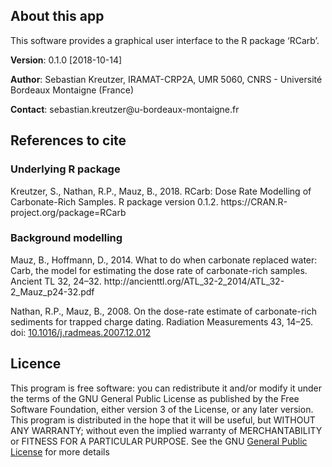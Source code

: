 ## About this app

This software provides a graphical user interface to the R package 'RCarb'.

**Version**: 0.1.0 [2018-10-14]

**Author**: Sebastian Kreutzer, IRAMAT-CRP2A, UMR 5060, CNRS - Université Bordeaux Montaigne (France)

**Contact**: sebastian.kreutzer@u-bordeaux-montaigne.fr

## References to cite

### Underlying R package

Kreutzer, S., Nathan, R.P., Mauz, B., 2018. RCarb: Dose Rate Modelling of Carbonate-Rich
Samples. R package version 0.1.2. https://CRAN.R-project.org/package=RCarb

### Background modelling

Mauz, B., Hoffmann, D., 2014. What to do when carbonate replaced water: Carb, the model for estimating the dose rate of carbonate-rich samples. Ancient TL 32, 24–32. http://ancienttl.org/ATL_32-2_2014/ATL_32-2_Mauz_p24-32.pdf

Nathan, R.P., Mauz, B., 2008. On the dose-rate estimate of carbonate-rich sediments for trapped charge dating. Radiation Measurements 43, 14–25. doi: [10.1016/j.radmeas.2007.12.012](https://dx.doi.org/10.1016/j.radmeas.2007.12.012)


## Licence

This program is free software: you can redistribute it and/or modify it 
under the terms of the GNU General Public License as published by the
Free Software Foundation, either version 3 of the License, or any later version.
This program is distributed in the hope that it will be useful, but WITHOUT ANY WARRANTY;
without even the implied warranty of MERCHANTABILITY or FITNESS FOR A PARTICULAR PURPOSE.
See the GNU [General Public License](https://www.gnu.org/licenses/gpl-3.0.en.html) for more details
